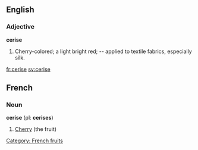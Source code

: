 ==English==

===Adjective===

'''cerise'''

#Cherry-colored; a light bright red; -- applied to textile fabrics, especially silk.

[[fr:cerise]]
[[sv:cerise]]

==French==
===Noun===

'''cerise''' (pl: '''cerises''')
# [[Cherry]] (the fruit)

[[Category: French fruits]]